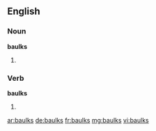==English==

===Noun===
'''baulks'''

# {{British}} {{alternative plural of|baulk|[[balks]]}}

===Verb===
'''baulks'''

# {{British}} {{third-person singular of|baulk}} {{alternative spelling of|balks}}

[[ar:baulks]]
[[de:baulks]]
[[fr:baulks]]
[[mg:baulks]]
[[vi:baulks]]